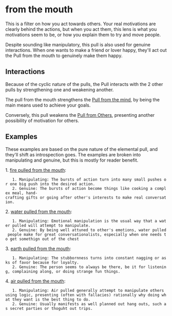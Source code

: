 = from the mouth =

This is a filter on how you act towards others. Your real motivations are clearly behind the actions, but when you act them, this lens is what you motivations seem to be, or how you explain them to try and move people.

Despite sounding like manipulatory, this pull is also used for genuine interactions. When one wants to make a friend or lover happy, they'll act out the Pull from the mouth to genuinely make them happy.

== Interactions ==

Because of the cyclic nature of the pulls, the Pull interacts with the 2 other pulls by strengthening one and weakening another.

The pull from the mouth strengthens the [[mind.wiki|Pull from the mind]], by being the main means used to achieve your goals.

Conversely, this pull weakens the [[eyes.wiki|Pull from Others]], presenting another possibility of motivation for others.

== Examples ==

These examples are based on the pure nature of the elemental pull, and they'll shift as introspection goes. The examples are broken into manipulating and genuine, but this is mostly for reader benefit.

1. [[fire.wiki|fire pulled from the mouth]]:
    1. Manipulating: The bursts of action turn into many small pushes or one big push into the desired action.
    2. Genuine: The bursts of action become things like cooking a complex meal, hand-crafting gifts or going after other's interests to make real conversation.
2. [[water.wiki|water pulled from the mouth]]:
    1. Manipulating: Emotional manipulation is the usual way that a water pulled will attempt to manipulate.
    2. Genuine: By being well attuned to other's emotions, water pulled people make for great conversationalists, especially when one needs to get somethign out of the chest
3. [[earth.wiki|earth pulled from the mouth]]:
    1. Manipulating: The stubbornness turns into constant nagging or asks of favor because for loyalty.
    2. Genuine: The person seems to always be there, be it for listening, complaining along, or doing strange fun things.
4. [[air.wiki|air pulled from the mouth]]:
    1. Manipulating: Air pulled generally attempt to manipulate others using logic, presenting (often with fallacies) rationally why doing what they want is the best thing to do.
    2. Genuine: Usually manifests as well planned out hang outs, such as secret parties or thoguht out trips.
